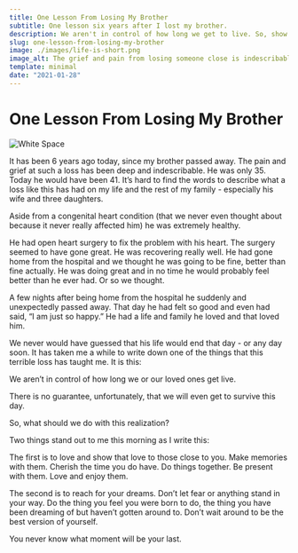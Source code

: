 ```yaml
---
title: One Lesson From Losing My Brother
subtitle: One lesson six years after I lost my brother.
description: We aren't in control of how long we get to live. So, show love to those you care about. And reach for your dreams.
slug: one-lesson-from-losing-my-brother
image: ./images/life-is-short.png
image_alt: The grief and pain from losing someone close is indescribable. Remember life is short, don't wait to do what matters most.
template: minimal
date: "2021-01-28"
---
```


# One Lesson From Losing My Brother

![White Space](./images/life-is-short.png)

It has been 6 years ago today, since my brother passed away. The pain and grief at such a loss has been deep and indescribable. He was only 35. Today he would have been 41. It’s hard to find the words to describe what a loss like this has had on my life and the rest of my family - especially his wife and three daughters.

Aside from a congenital heart condition (that we never even thought about because it never really affected him) he was extremely healthy.

He had open heart surgery to fix the problem with his heart. The surgery seemed to have gone great. He was recovering really well. He had gone home from the hospital and we thought he was going to be fine, better than fine actually. He was doing great and in no time he would probably feel better than he ever had. Or so we thought.

A few nights after being home from the hospital he suddenly and unexpectedly passed away. That day he had felt so good and even had said, “I am just so happy.” He had a life and family he loved and that loved him.

We never would have guessed that his life would end that day - or any day soon. It has taken me a while to write down one of the things that this terrible loss has taught me. It is this:

We aren’t in control of how long we or our loved ones get live.

There is no guarantee, unfortunately, that we will even get to survive this day.

So, what should we do with this realization?

Two things stand out to me this morning as I write this:

The first is to love and show that love to those close to you. Make memories with them. Cherish the time you do have. Do things together. Be present with them. Love and enjoy them.

The second is to reach for your dreams. Don’t let fear or anything stand in your way. Do the thing you feel you were born to do, the thing you have been dreaming of but haven’t gotten around to. Don’t wait around to be the best version of yourself.

You never know what moment will be your last.
